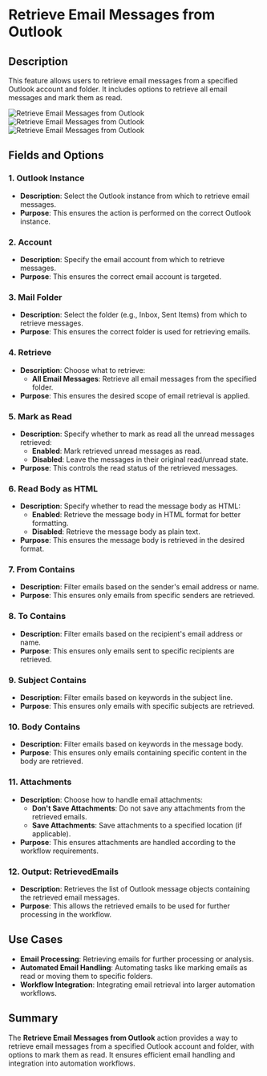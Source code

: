 # Retrieve Email Messages from Outlook  

## Description

This feature allows users to retrieve email messages from a specified Outlook account and folder. It includes options to retrieve all email messages and mark them as read.  

![Retrieve Email Messages from Outlook](../../assets/outlook/retrieve-email-messages-from-outlook1.png)
![Retrieve Email Messages from Outlook](../../assets/outlook/retrieve-email-messages-from-outlook2.png)
![Retrieve Email Messages from Outlook](../../assets/outlook/retrieve-email-messages-from-outlook3.png)

## Fields and Options  

### 1. **Outlook Instance** 

- **Description**: Select the Outlook instance from which to retrieve email messages.  
- **Purpose**: This ensures the action is performed on the correct Outlook instance.  

### 2. **Account** 

- **Description**: Specify the email account from which to retrieve messages.  
- **Purpose**: This ensures the correct email account is targeted.  

### 3. **Mail Folder** 

- **Description**: Select the folder (e.g., Inbox, Sent Items) from which to retrieve messages.  
- **Purpose**: This ensures the correct folder is used for retrieving emails.  

### 4. **Retrieve** 

- **Description**: Choose what to retrieve:  
  - **All Email Messages**: Retrieve all email messages from the specified folder.  
- **Purpose**: This ensures the desired scope of email retrieval is applied.  

### 5. **Mark as Read** 

- **Description**: Specify whether to mark as read all the unread messages retrieved:  
  - **Enabled**: Mark retrieved unread messages as read.  
  - **Disabled**: Leave the messages in their original read/unread state.  
- **Purpose**: This controls the read status of the retrieved messages.

### 6. **Read Body as HTML** 

- **Description**: Specify whether to read the message body as HTML:  
  - **Enabled**: Retrieve the message body in HTML format for better formatting.  
  - **Disabled**: Retrieve the message body as plain text.  
- **Purpose**: This ensures the message body is retrieved in the desired format.  

### 7. **From Contains** 

- **Description**: Filter emails based on the sender's email address or name.  
- **Purpose**: This ensures only emails from specific senders are retrieved.  

### 8. **To Contains** 

- **Description**: Filter emails based on the recipient's email address or name.  
- **Purpose**: This ensures only emails sent to specific recipients are retrieved.  

### 9. **Subject Contains** 

- **Description**: Filter emails based on keywords in the subject line.  
- **Purpose**: This ensures only emails with specific subjects are retrieved.  

### 10. **Body Contains** 

- **Description**: Filter emails based on keywords in the message body.  
- **Purpose**: This ensures only emails containing specific content in the body are retrieved.

### 11. **Attachments** 

- **Description**: Choose how to handle email attachments:  
  - **Don't Save Attachments**: Do not save any attachments from the retrieved emails.  
  - **Save Attachments**: Save attachments to a specified location (if applicable).  
- **Purpose**: This ensures attachments are handled according to the workflow requirements.  

### 12. **Output: RetrievedEmails** 

- **Description**: Retrieves the list of Outlook message objects containing the retrieved email messages.  
- **Purpose**: This allows the retrieved emails to be used for further processing in the workflow. 

## Use Cases

- **Email Processing**: Retrieving emails for further processing or analysis.  
- **Automated Email Handling**: Automating tasks like marking emails as read or moving them to specific folders.  
- **Workflow Integration**: Integrating email retrieval into larger automation workflows.

## Summary

The **Retrieve Email Messages from Outlook** action provides a way to retrieve email messages from a specified Outlook account and folder, with options to mark them as read. It ensures efficient email handling and integration into automation workflows.
 
